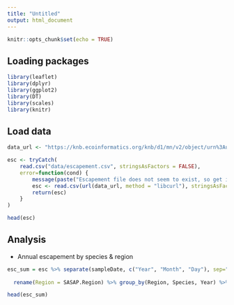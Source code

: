 ```yaml
---
title: "Untitled"
output: html_document
---
```


```r
knitr::opts_chunk$set(echo = TRUE)
```

## Loading packages

```r
library(leaflet)
library(dplyr)
library(ggplot2)
library(DT)
library(scales)
library(knitr)
```

## Load data

```r
data_url <- "https://knb.ecoinformatics.org/knb/d1/mn/v2/object/urn%3Auuid%3Af119a05b-bbe7-4aea-93c6-85434dcb1c5e"

esc <- tryCatch(
    read.csv("data/escapement.csv", stringsAsFactors = FALSE),
    error=function(cond) {
        message(paste("Escapement file does not seem to exist, so get it from the KNB."))
        esc <- read.csv(url(data_url, method = "libcurl"), stringsAsFactors = FALSE)
        return(esc)
    }
)

head(esc)
```

## Analysis 

- Annual escapement by species & region

```r
esc_sum = esc %>% separate(sampleDate, c("Year", "Month", "Day"), sep="-") %>% mutate(Year = as.numeric(Year)) %>% 
  
  rename(Region = SASAP.Region) %>% group_by(Region, Species, Year) %>% summarise(escapement = sum(DailyCount))

head(esc_sum)
```


```r

```

